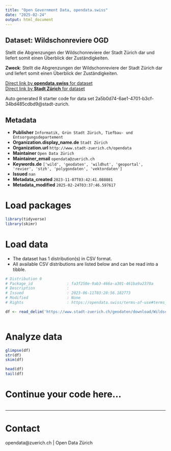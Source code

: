 ```yaml
---
title: "Open Government Data, opendata.swiss"
date: "2025-02-24"
output: html_document
---
```


## Dataset: Wildschonreviere OGD

Stellt die Abgrenzungen der Wildschonreviere der Stadt Zürich dar und liefert somit einen Überblick der Zuständigkeiten.

**Zweck**: Stellt die Abgrenzungen der Wildschonreviere der Stadt Zürich dar und liefert somit einen Überblick der Zuständigkeiten.

[Direct link by **opendata.swiss** for dataset](https://opendata.swiss/de/dataset/wildschonreviere-ogd)<br>
[Direct link by **Stadt Zürich** for dataset](https://data.stadt-zuerich.ch/dataset/geo_wildschonreviere_ogd)

Auto generated R starter code for data set 2a5b0d74-6ae1-4701-b3cf-34bd485cdbd9@stadt-zurich.

## Metadata

- **Publisher** `Informatik, Grün Stadt Zürich, Tiefbau- und Entsorgungsdepartement`
- **Organization.display_name.de** `Stadt Zürich`
- **Organization.url** `http://www.stadt-zuerich.ch/opendata`
- **Maintainer** `Open Data Zürich`
- **Maintainer_email** `opendata@zuerich.ch`
- **Keywords.de** `['wild', 'geodaten', 'wildhut', 'geoportal', 'revier', 'stzh', 'polygondaten', 'vektordaten']`
- **Issued** `nan`
- **Metadata_created** `2023-11-07T03:42:41.088081`
- **Metadata_modified** `2025-02-24T03:37:46.597617`


# Load packages

```r

library(tidyverse)
library(skimr)

```

# Load data

-   The dataset has 1 distribution(s) in CSV format.
-   All available CSV distributions are listed below and can be read into a tibble.

```r

# Distribution 0
# Package_id               : fa3f250e-9ab3-466a-a301-461ba9a2370a
# Description              : 
# Issued                   : 2023-06-11T03:20:56.182773
# Modified                 : None
# Rights                   : https://opendata.swiss/terms-of-use#terms_open

df <- read_delim('https://www.stadt-zuerich.ch/geodaten/download/Wildschonreviere_OGD?format=10008')



```

# Analyze data

```r

glimpse(df)
str(df)
skim(df)

head(df)
tail(df)

```

# Continue your code here...

```r

```

------------------------------------------------------------------------

# Contact

opendata@zuerich.ch | Open Data Zürich
